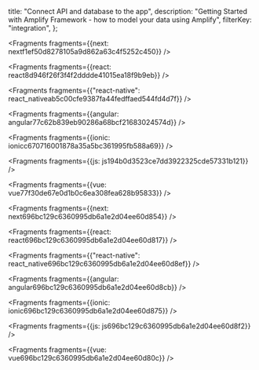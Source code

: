   title: "Connect API and database to the app",
  description:
    "Getting Started with Amplify Framework - how to model your data using Amplify",
  filterKey: "integration",
};


<Fragments fragments={{next: nextf1ef50d8278105a9d862a63c4f5252c450}} />


<Fragments fragments={{react: react8d946f26f3f4f2dddde41015ea18f9b9eb}} />


<Fragments
  fragments={{"react-native": react_nativeab5c00cfe9387fa44fedffaed544fd4d7f}}
/>


<Fragments fragments={{angular: angular77c62b839eb90286a68bcf21683024574d}} />


<Fragments fragments={{ionic: ionicc670716001878a35a5bc361995fb588a69}} />


<Fragments fragments={{js: js194b0d3523ce7dd3922325cde57331b121}} />


<Fragments fragments={{vue: vue77f30de67e0d1b0c6ea308fea628b95833}} />


<Fragments fragments={{next: next696bc129c6360995db6a1e2d04ee60d854}} />


<Fragments fragments={{react: react696bc129c6360995db6a1e2d04ee60d817}} />


<Fragments
  fragments={{"react-native": react_native696bc129c6360995db6a1e2d04ee60d8ef}}
/>


<Fragments fragments={{angular: angular696bc129c6360995db6a1e2d04ee60d8cb}} />


<Fragments fragments={{ionic: ionic696bc129c6360995db6a1e2d04ee60d875}} />


<Fragments fragments={{js: js696bc129c6360995db6a1e2d04ee60d8f2}} />


<Fragments fragments={{vue: vue696bc129c6360995db6a1e2d04ee60d80c}} />
